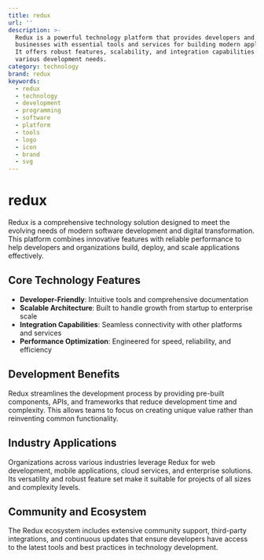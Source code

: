```yaml
---
title: redux
url: ''
description: >-
  Redux is a powerful technology platform that provides developers and
  businesses with essential tools and services for building modern applications.
  It offers robust features, scalability, and integration capabilities for
  various development needs.
category: technology
brand: redux
keywords:
  - redux
  - technology
  - development
  - programming
  - software
  - platform
  - tools
  - logo
  - icon
  - brand
  - svg
---
```


# redux

Redux is a comprehensive technology solution designed to meet the evolving needs of modern software development and digital transformation. This platform combines innovative features with reliable performance to help developers and organizations build, deploy, and scale applications effectively.

## Core Technology Features

- **Developer-Friendly**: Intuitive tools and comprehensive documentation
- **Scalable Architecture**: Built to handle growth from startup to enterprise scale
- **Integration Capabilities**: Seamless connectivity with other platforms and services
- **Performance Optimization**: Engineered for speed, reliability, and efficiency

## Development Benefits

Redux streamlines the development process by providing pre-built components, APIs, and frameworks that reduce development time and complexity. This allows teams to focus on creating unique value rather than reinventing common functionality.

## Industry Applications

Organizations across various industries leverage Redux for web development, mobile applications, cloud services, and enterprise solutions. Its versatility and robust feature set make it suitable for projects of all sizes and complexity levels.

## Community and Ecosystem

The Redux ecosystem includes extensive community support, third-party integrations, and continuous updates that ensure developers have access to the latest tools and best practices in technology development.
